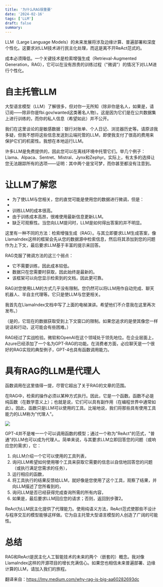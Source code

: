 ```yaml
---
title: '为什么RAG很重要'
date: '2024-02-16'
tags: ['LLM']
draft: false
summary: 
---
```


LLM（Large Language Models）的未来发展将涉及边缘计算、普遍部署和深度个性化。这要求对LLM技术进行民主化处理，而这是离不开ReAct范式的。

成本必须降低。一个关键技术是检索增强生成（Retrieval-Augmented Generation，RAG），它可以在没有昂贵的训练过程（"微调"）的情况下对LLM进行个性化。

# 自主托管LLM
大型语言模型（LLM）了解很多，但对你一无所知（除非你是名人，如果是，请订阅——除非你是fbi.gov/wanted这类著名人物）。这是因为它们是在公共数据集上进行训练的，而你的私人信息（希望如此）并不公开。

我们在这里谈论的是敏感数据：银行对账单、个人日记、浏览器历史等。请原谅我多疑，但我不想将这些信息发送到云端托管的LLM，即使我支付了很高的费用来保护它们的机密性。我想在本地运行LLM。

许多LLM是免费提供的，因此您可以在离线环境中托管它们。举几个例子：Llama、Alpaca、Sentret、Mistral、Jynx和Zephyr。实际上，有太多的选择让您无法跟踪所有的选项——证明：其中两个是宝可梦，而你甚至都没有注意到。

# 让LLM了解您
* 为了使LLM与您相关，您的直觉可能是使用您的数据进行微调，但是：
* 
* 训练LLM的成本很高。
* 由于训练成本高昂，很难使用最新信息更新LLM。
* 缺乏可观察性。当您向LLM提问时，LLM是如何得出答案的并不明显。

这里有一种不同的方法：检索增强生成（RAG）。与其立即要求LLM生成答案，像LlamaIndex这样的框架会先从您的数据源中检索信息，然后将其添加到您的问题作为上下文，最后要求LLM基于丰富的提示来回答。

RAG克服了微调方法的这三个弱点：
* 它不需要训练，因此成本较低。
* 数据只在您需要时获取，因此始终是最新的。
* 该框架可以向您显示检索到的文档，因此更可靠。

RAG对您使用LLM的方式几乎没有限制。您仍然可以将LLM用作自动完成、聊天机器人、半自主代理等。它只是使LLM与您更相关。

我首先在LlamaIndex文档中写了上面的电梯演讲。希望他们不介意我在这里再次发布。）

（是的，它现在的数据获取受到上下文窗口的限制。如果您追求的是使其像您一样说话和行动，这可能会有些困难。）

RAG经过了实战检验。微软和OpenAI在这个领域处于领先地位。在企业层面上，Azure已经添加了一个名为GPT-RAG的功能。在消费者方面，必应聊天是一个很好的RAG实现的典型例子，GPT-4也具有函数调用能力。

# 具有RAG的LLM是代理人
函数调用在这里值得一提，尽管它超出了关于RAG的文章的范围。

在RAG中，检索的操作必须以某种方式执行。因此，它是一个函数。函数不必是纯函数（在数学意义上）；也就是说，它们可以具有副作用（在编程世界中通常如此）。因此，函数只是LLM可以使用的工具。比喻地说，我们将那些具有使用工具能力的LLM称为"代理人"。

![](https://miro.medium.com/v2/resize:fit:720/format:webp/0*DqQ10WrYtNe9d0pG)

GPT-4并不是唯一一个可以调用函数的模型；通过一个称为"ReAct"的范式，"普通"的LLM也可以成为代理人。简单来说，与其要求LLM立即回答您的问题（或响应您的需求），它：

1. 向LLM介绍一个它可以使用的工具列表，
2. 询问LLM希望如何使用哪个工具来获取它需要的信息以自信地回答您的问题（或执行满足您需求的任务），
3. 运行相应的函数，
4. 将工具执行的结果反馈给LLM，就好像是您使用了这个工具，观察了结果，并向LLM描述了您所看到的，
5. 询问LLM是否已经获得完成查询所需的所有内容，
6. 如果是，最后要求LLM回应您的请求；否则，返回到步骤2。

ReAct为LLM民主化提供了代理能力。使用纯语义方法，ReAct范式使那些不设计与程序交互的模型能够这样做。它为自主托管大型语言模型的人创造了广阔的可能性。

# 总结
RAG和ReAct是民主化人工智能技术的未来的两个（嵌套的）概念。我对像LlamaIndex这样的开源项目的增长充满信心。如果您也相信未来普遍部署、边缘计算的LLM，请加入我们的旅程。


翻译来自：https://lmy.medium.com/why-rag-is-big-aa60282693dc
